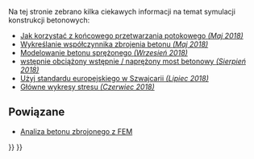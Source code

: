 <languages/>

Na tej stronie zebrano kilka ciekawych informacji na temat symulacji konstrukcji betonowych:

* [https://forum.freecadweb.org/viewtopic.php?f=18&t=28635 Jak korzystać z końcowego przetwarzania potokowego ''(Maj 2018)'']
* [https://forum.freecadweb.org/viewtopic.php?f=18&t=28821 Wykreślanie współczynnika zbrojenia betonu ''(Maj 2018)'']
* [https://forum.freecadweb.org/viewtopic.php?f=18&t=30697 Modelowanie betonu sprężonego ''(Wrzesień 2018)'']
* [https://forum.freecadweb.org/viewtopic.php?f=18&t=30286 wstępnie obciążony wstępnie / naprężony most betonowy ''(Sierpień 2018)'']
* [https://forum.freecadweb.org/viewtopic.php?f=18&t=29930 Użyj standardu europejskiego w Szwajcarii ''(Lipiec 2018)'']
* [https://forum.freecadweb.org/viewtopic.php?f=18&t=29381 Główne wykresy stresu ''(Czerwiec 2018)'']

<span id="Related"></span>
==Powiązane==

* [[Analysis_of_reinforced_concrete_with_FEM/pl|Analiza betonu zbrojonego z FEM]]


{{FEM Tools navi{{#translation:}}}}
{{Userdocnavi{{#translation:}}}}